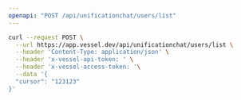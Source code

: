 ```yaml
---
openapi: "POST /api/unificationchat/users/list"
---
```


<RequestExample>

```bash Request
curl --request POST \
  --url https://app.vessel.dev/api/unificationchat/users/list \
  --header 'Content-Type: application/json' \
  --header 'x-vessel-api-token: ' \
  --header 'x-vessel-access-token: '\
  --data '{
  "cursor": "123123"
}'
```

</RequestExample>
